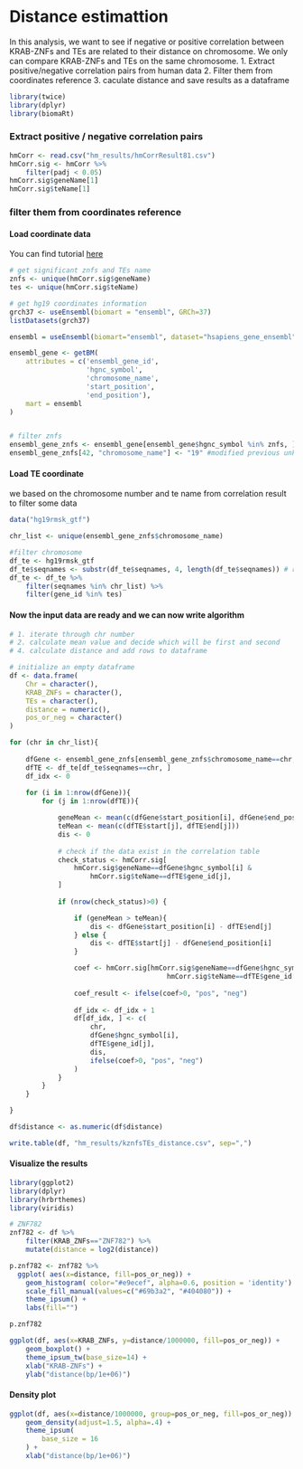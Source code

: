 # Distance estimattion

In this analysis, we want to see if negative or positive correlation between KRAB-ZNFs and TEs are related to their distance on chromosome. We only can compare KRAB-ZNFs and TEs on the same chromosome.
1. Extract positive/negative correlation pairs from human data
2. Filter them from coordinates reference
3. caculate distance and save results as a dataframe

```r
library(twice)
library(dplyr)
library(biomaRt)
```


### Extract positive / negative correlation pairs

```r
hmCorr <- read.csv("hm_results/hmCorrResult81.csv")
hmCorr.sig <- hmCorr %>%
    filter(padj < 0.05)
hmCorr.sig$geneName[1]
hmCorr.sig$teName[1]
```
### filter them from coordinates reference
#### Load coordinate data
You can find tutorial [here](http://grch37.ensembl.org/info/data/biomart/biomart_r_package.html)
```r
# get significant znfs and TEs name
znfs <- unique(hmCorr.sig$geneName)
tes <- unique(hmCorr.sig$teName)

# get hg19 coordinates information
grch37 <- useEnsembl(biomart = "ensembl", GRCh=37) 
listDatasets(grch37)

ensembl = useEnsembl(biomart="ensembl", dataset="hsapiens_gene_ensembl", GRCh=37)

ensembl_gene <- getBM(
    attributes = c('ensembl_gene_id',
                   'hgnc_symbol',
                   'chromosome_name',
                   'start_position',
                   'end_position'),
    mart = ensembl
)


# filter znfs
ensembl_gene_znfs <- ensembl_gene[ensembl_gene$hgnc_symbol %in% znfs, ]
ensembl_gene_znfs[42, "chromosome_name"] <- "19" #modified previous unknown result

```

#### Load TE coordinate

we based on the chromosome number and te name from correlation result to filter some data
```r
data("hg19rmsk_gtf")

chr_list <- unique(ensembl_gene_znfs$chromosome_name)

#filter chromosome
df_te <- hg19rmsk_gtf
df_te$seqnames <- substr(df_te$seqnames, 4, length(df_te$seqnames)) # remove chr
df_te <- df_te %>% 
    filter(seqnames %in% chr_list) %>%
    filter(gene_id %in% tes)

```

#### Now the input data are ready and we can now write algorithm
```r
# 1. iterate through chr number
# 2. calculate mean value and decide which will be first and second
# 4. calculate distance and add rows to dataframe

# initialize an empty dataframe
df <- data.frame(
    Chr = character(),
    KRAB_ZNFs = character(),
    TEs = character(),
    distance = numeric(),
    pos_or_neg = character()
)

for (chr in chr_list){
    
    dfGene <- ensembl_gene_znfs[ensembl_gene_znfs$chromosome_name==chr, ]
    dfTE <- df_te[df_te$seqnames==chr, ]
    df_idx <- 0
    
    for (i in 1:nrow(dfGene)){
        for (j in 1:nrow(dfTE)){

            geneMean <- mean(c(dfGene$start_position[i], dfGene$end_position[i]))
            teMean <- mean(c(dfTE$start[j], dfTE$end[j]))
            dis <- 0
            
            # check if the data exist in the correlation table
            check_status <- hmCorr.sig[
                hmCorr.sig$geneName==dfGene$hgnc_symbol[i] &
                    hmCorr.sig$teName==dfTE$gene_id[j],
            ]
            
            if (nrow(check_status)>0) {

                if (geneMean > teMean){
                    dis <- dfGene$start_position[i] - dfTE$end[j]
                } else {
                    dis <- dfTE$start[j] - dfGene$end_position[i]
                }

                coef <- hmCorr.sig[hmCorr.sig$geneName==dfGene$hgnc_symbol[i] &
                                       hmCorr.sig$teName==dfTE$gene_id[j], "coef"]
                
                coef_result <- ifelse(coef>0, "pos", "neg")
                
                df_idx <- df_idx + 1
                df[df_idx, ] <- c(
                    chr,
                    dfGene$hgnc_symbol[i],
                    dfTE$gene_id[j],
                    dis,
                    ifelse(coef>0, "pos", "neg")
                )
            }
        }
    }

}

df$distance <- as.numeric(df$distance)

write.table(df, "hm_results/kznfsTEs_distance.csv", sep=",")
```

#### Visualize the results

```r
library(ggplot2)
library(dplyr)
library(hrbrthemes)
library(viridis)
```
```r
# ZNF782
znf782 <- df %>%
    filter(KRAB_ZNFs=="ZNF782") %>%
    mutate(distance = log2(distance))

p.znf782 <- znf782 %>%
  ggplot( aes(x=distance, fill=pos_or_neg)) +
    geom_histogram( color="#e9ecef", alpha=0.6, position = 'identity') +
    scale_fill_manual(values=c("#69b3a2", "#404080")) +
    theme_ipsum() +
    labs(fill="")

p.znf782
```



```r
ggplot(df, aes(x=KRAB_ZNFs, y=distance/1000000, fill=pos_or_neg)) +
    geom_boxplot() +
    theme_ipsum_tw(base_size=14) +
    xlab("KRAB-ZNFs") +
    ylab("distance(bp/1e+06)")
```
#### Density plot
```r
ggplot(df, aes(x=distance/1000000, group=pos_or_neg, fill=pos_or_neg)) +
    geom_density(adjust=1.5, alpha=.4) +
    theme_ipsum(
        base_size = 16
    ) + 
    xlab("distance(bp/1e+06)")
```

